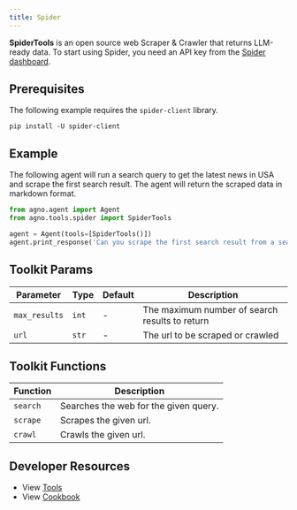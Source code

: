 ```yaml
---
title: Spider
---
```


**SpiderTools** is an open source web Scraper & Crawler that returns LLM-ready data. To start using Spider, you need an API key from the [Spider dashboard](https://spider.cloud).

## Prerequisites

The following example requires the `spider-client` library.

```shell
pip install -U spider-client
```

## Example

The following agent will run a search query to get the latest news in USA and scrape the first search result. The agent will return the scraped data in markdown format.

```python cookbook/agent_concepts/tools/spider_tools.py
from agno.agent import Agent
from agno.tools.spider import SpiderTools

agent = Agent(tools=[SpiderTools()])
agent.print_response('Can you scrape the first search result from a search on "news in USA"?', markdown=True)
```

## Toolkit Params

| Parameter     | Type  | Default | Description                                    |
| ------------- | ----- | ------- | ---------------------------------------------- |
| `max_results` | `int` | -       | The maximum number of search results to return |
| `url`         | `str` | -       | The url to be scraped or crawled               |

## Toolkit Functions

| Function | Description                           |
| -------- | ------------------------------------- |
| `search` | Searches the web for the given query. |
| `scrape` | Scrapes the given url.                |
| `crawl`  | Crawls the given url.                 |

## Developer Resources

- View [Tools](https://github.com/phidatahq/agno/blob/main/libs/agno/agno/tools/spider_tools.py)
- View [Cookbook](https://github.com/phidatahq/agno/blob/main/cookbook/agent_concepts/tools/spider_tools.py)
